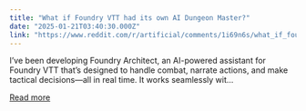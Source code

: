 ```yaml
---
title: "What if Foundry VTT had its own AI Dungeon Master?"
date: "2025-01-21T03:40:30.000Z"
link: "https://www.reddit.com/r/artificial/comments/1i69n6s/what_if_foundry_vtt_had_its_own_ai_dungeon_master/"
---
```


I’ve been developing Foundry Architect, an AI-powered assistant for Foundry VTT that’s designed to handle combat, narrate actions, and make tactical decisions—all in real time. It works seamlessly wit...

[Read more](https://www.reddit.com/r/artificial/comments/1i69n6s/what_if_foundry_vtt_had_its_own_ai_dungeon_master/)
